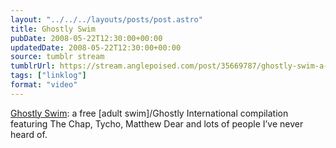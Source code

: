 ```yaml
---
layout: "../../../layouts/posts/post.astro"
title: Ghostly Swim
pubDate: 2008-05-22T12:30:00+00:00
updatedDate: 2008-05-22T12:30:00+00:00
source: tumblr stream
tumblrUrl: https://stream.anglepoised.com/post/35669787/ghostly-swim-a-free-adult-swimghostly
tags: ["linklog"]
format: "video"
---
```


[Ghostly Swim][1]: a free [adult swim]/Ghostly International compilation featuring The Chap, Tycho, Matthew Dear and lots of people I&rsquo;ve never heard of.

[1]: http://www.adultswim.com/music/ghostly-swim
